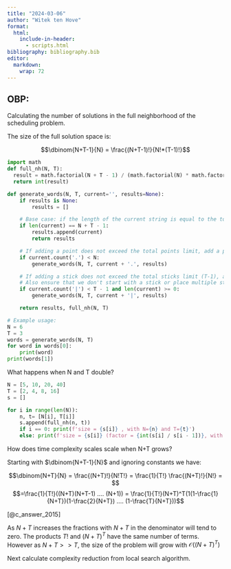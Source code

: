 ```yaml
---
title: "2024-03-06"
author: "Witek ten Hove"
format:
  html:
    include-in-header:
      - scripts.html
bibliography: bibliography.bib
editor: 
  markdown: 
    wrap: 72
---
```


## OBP:

Calculating the number of solutions in the full neighborhood of the
scheduling problem.

The size of the full solution space is:

$$\dbinom{N+T-1}{N} = \frac{(N+T-1)!}{N!*(T-1)!}$$

```python
import math
def full_nh(N, T):
  result = math.factorial(N + T - 1) / (math.factorial(N) * math.factorial(T - 1))
  return int(result)

def generate_words(N, T, current='', results=None):
    if results is None:
        results = []

    # Base case: if the length of the current string is equal to the total length required
    if len(current) == N + T - 1:
        results.append(current)
        return results

    # If adding a point does not exceed the total points limit, add a point and recurse
    if current.count('.') < N:
        generate_words(N, T, current + '.', results)

    # If adding a stick does not exceed the total sticks limit (T-1), add a stick and recurse
    # Also ensure that we don't start with a stick or place multiple sticks consecutively
    if current.count('|') < T - 1 and len(current) >= 0:
        generate_words(N, T, current + '|', results)

    return results, full_nh(N, T)

# Example usage:
N = 6
T = 3
words = generate_words(N, T)
for word in words[0]:
    print(word)
print(words[1])
```

What happens when N and T double?

```python
N = [5, 10, 20, 40]
T = [2, 4, 8, 16]
s = []

for i in range(len(N)):
    n, t= [N[i], T[i]]
    s.append(full_nh(n, t))
    if i == 0: print(f'size = {s[i]} , with N={n} and T={t}')
    else: print(f'size = {s[i]} (factor = {int(s[i] / s[i - 1])}, with N={n} and T={t}')
```
How does time complexity scales scale when N+T grows? 

Starting with $\dbinom{N+T-1}{N}$ and ignoring constants we have:

$$\dbinom{N+T}{N} = \frac{(N+T)!}{N!T!} = \frac{1}{T!} \frac{(N+T)!}{N!} = $$
$$=\frac{1}{T!}((N+T)(N+T-1) .... (N+1)) = \frac{1}{T!}(N+T)^T(1(1-\frac{1}{N+T})(1-\frac{2}{N+T}) .... (1-\frac{T}{N+T}))$$

[@c_answer_2015]

As $N + T$ increases the fractions with $N + T$ in the denominator will tend to zero. The products $T!$ and $(N+T)^T$ have the same number of terms. However as $N+T >> T$, the size of the problem will grow with $\mathcal{O}((N+T)^T)$

Next calculate complexity reduction from local search algorithm.



